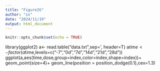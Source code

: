 ---
title: "Figure2G"
author: "sx"
date: "2024/11/19"
output: html_document
---

```{r setup, include=FALSE}
knitr::opts_chunk$set(echo = TRUE)
```
library(ggplot2)
a<- read.table("data.txt",sep='\t', header=T)
a$time<-factor(a$time,levels=c("-7","0d","7d","14d","21d","28d"))
ggplot(a,aes(time,dose,group=index,color=index,shape=index))+ geom_point(size=4)+
     geom_line(position = position_dodge(0.1),cex=1.3)
